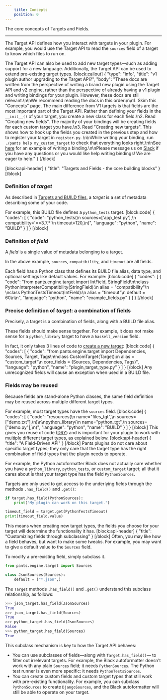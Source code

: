 ```yaml
---
    title: Concepts
    position: 0
---
```


The core concepts of Targets and Fields.

---

The Target API defines how you interact with targets in your plugin. For example, you would use the Target API to read the `sources` field of a target to know which files to run on.

The Target API can also be used to add new target types—such as adding support for a new language. Additionally, the Target API can be used to extend pre-existing target types.
[block:callout]
{
  "type": "info",
  "title": "v1 plugin author upgrading to the Target API?",
  "body": "These docs are written from the perspective of writing a brand new plugin using the Target API and v2 engine, rather than the perspective of already having a v1 plugin and writing bindings for your plugin. However, these docs are still relevant.\n\nWe recommend reading the docs in this order:\n\n1. Skim this \"Concepts\" page. The main difference from V1 targets is that fields are the most important part of the Target API. Rather than defining your fields in the `__init__()` of your target, you create a new class for each field.\n2. Read \"Creating new fields\". The majority of your bindings will be creating fields for each custom target you have.\n3. Read \"Creating new targets\". This shows how to hook up the fields you created in the previous step and how to register your target in `register.py`. \n\nWhile writing your binding, run `./pants help my_custom_target` to check that everything looks right.\n\nSee [here](https://gist.github.com/Eric-Arellano/f83dcb8cfb891afe6af50f4b15707894) for an example of writing a binding.\n\nPlease message us on [Slack](doc:community) if you have any questions or you would like help writing bindings! We are eager to help."
}
[/block]

[block:api-header]
{
  "title": "Targets and Fields - the core building blocks"
}
[/block]
### Definition of _target_

As described in [Targets and BUILD files](doc:targets), a _target_ is a set of metadata describing some of your code.

For example, this BUILD file defines a `python_tests` target.
[block:code]
{
  "codes": [
    {
      "code": "python_tests(\n    sources=['app_test.py'],\n    compatibility='==3.7.*'\n    timeout=120,\n)",
      "language": "python",
      "name": "BUILD"
    }
  ]
}
[/block]
### Definition of _field_

A _field_ is a single value of metadata belonging to a target.

In the above example, `sources`, `compatibility`, and `timeout` are all fields.

Each field has a Python class that defines its BUILD file alias, data type, and optional settings like default values. For example:
[block:code]
{
  "codes": [
    {
      "code": "from pants.engine.target import IntField, StringField\n\nclass PythonInterpreterCompatibility(StringField):\n    alias = \"compatibility\"\n    \nclass PythonTestsTimeout(IntField):\n    alias = \"timeout\"\n    default = 60\n\n",
      "language": "python",
      "name": "example_fields.py"
    }
  ]
}
[/block]
### Precise definition of _target_: a combination of fields

Precisely, a target is a combination of fields, along with a BUILD file alias.

These fields should make sense together. For example, it does not make sense for a `python_library` target to have a `haskell_version` field.

In fact, it only takes 3 lines of code to [create a new target](doc:target-api-new-targets):
[block:code]
{
  "codes": [
    {
      "code": "from pants.engine.target import Dependencies, Sources, Target, Tags\n\nclass CustomTarget(Target):\n    alias = \"custom_target\"\n    core_fields = (Sources, Dependencies, Tags)",
      "language": "python",
      "name": "plugin_target_type.py"
    }
  ]
}
[/block]
Any unrecognized fields will cause an exception when used in a BUILD file.

### Fields may be reused

Because fields are stand-alone Python classes, the same field definition may be reused across multiple different target types.

For example, most target types have the `sources` field.
[block:code]
{
  "codes": [
    {
      "code": "resources(\n    name=\"files_tgt\",\n    sources=[\"demo.txt\"],\n)\n\npython_library(\n    name=\"python_tgt\",\n    sources=[\"demo.py\"],\n)",
      "language": "python",
      "name": "BUILD"
    }
  ]
}
[/block]
This gives you reuse of code ([DRY](https://en.wikipedia.org/wiki/Don't_repeat_yourself)) and is important for your plugin to work with multiple different target types, as explained below.
[block:api-header]
{
  "title": "A Field-Driven API"
}
[/block]
Pants plugins do not care about specific target types; they only care that the target type has the right combination of field types that the plugin needs to operate.

For example, the Python autoformatter Black does not actually care whether you have a `python_library`, `python_tests`, or `custom_target` target; all that it cares about is that your target type has the field `PythonSources`. 

Targets are only used to get access to the underlying fields through the methods `.has_field()` and `.get()`:

```python
if target.has_field(PythonSources):
    print("My plugin can work on this target.")

timeout_field = target.get(PythonTestsTimeout)
print(timeout_field.value)
```

This means when creating new target types, the fields you choose for your target will determine the functionality it has.
[block:api-header]
{
  "title": "Customizing fields through subclassing"
}
[/block]
Often, you may like how a field behaves, but want to make some tweaks. For example, you may want to give a default value to the `Sources` field.

To modify a pre-existing field, simply subclass it.

```python
from pants.engine.target import Sources

class JsonSources(Sources):
    default = ("*.json",)
```

The `Target` methods `.has_field()` and `.get()` understand this subclass relationship, as follows:

```python
>>> json_target.has_field(JsonSources)
True
>>> json_target.has_field(Sources)
True
>>> python_target.has_field(JsonSources)
False
>>> python_target.has_field(Sources)
True
```

This subclass mechanism is key to how the Target API behaves:

* You can use subclasses of fields—along with `Target.has_field()`— to filter out irrelevant targets. For example, the Black autoformatter doesn't work with any plain `Sources` field; it needs `PythonSources`. The Python test runner is even more specific: it needs `PythonTestsSources`.
* You can create custom fields and custom target types that still work with pre-existing functionality. For example, you can subclass `PythonSources` to create `DjangoSources`, and the Black autoformatter will still be able to operate on your target.